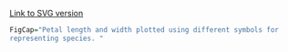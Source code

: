 [Link to SVG version](../SVGs/ComplexGraphsIrisInColour-1.html)

```r
FigCap="Petal length and width plotted using different symbols for
representing species. "
```
